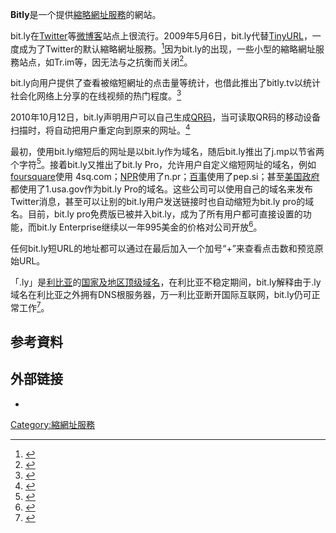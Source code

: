 {{Expand language|1=en|time=2020-06-20T03:26:36+00:00}}
{{noteTA
|G1 = IT
|1  = zh-hans:通过; zh-hant:通過; zh-tw:透過; 
}}
{{lowercase}}
{{Infobox Website
| name = Bitly
| logo = [[File:Bit.ly_Logo.svg|200px]]
| url = bit.ly
| type = [[縮略網址服務|縮略網址服務]]
| current_status = 活跃
}}
'''Bitly'''是一个提供[[縮略網址服務|縮略網址服務]]的網站。

bit.ly在[[Twitter|Twitter]]等[[微博客|微博客]]站点上很流行。2009年5月6日，bit.ly代替[[TinyURL|TinyURL]]，一度成为了Twitter的默认縮略網址服務。<ref>{{cite news |title=URL Shortening Wars: Twitter Ditches TinyURL For bit.ly |first=Robin |last=Wauters |work=[[TechCrunch|TechCrunch]] |date=May 6, 2009 |url=http://techcrunch.com/2009/05/06/url-shortening-wars-twitter-ditches-tinyurl-for-bitly/ |accessdate=July 4, 2010 |archive-date=2010-10-24 |archive-url=https://web.archive.org/web/20101024002103/http://techcrunch.com/2009/05/06/url-shortening-wars-twitter-ditches-tinyurl-for-bitly/ |dead-url=no }}</ref>因为bit.ly的出现，一些小型的縮略網址服務站点，如Tr.im等，因无法与之抗衡而关闭<ref>{{cite news |title=URL shortener Trim gets cut off |first=Caroline |last=McCarthy |work=[[ZDNet|ZDNet]] |date=August 10, 2009 |url=http://www.zdnet.com/news/url-shortener-trim-gets-cut-off/330108 |accessdate=July 4, 2010 |archive-date=2010-07-22 |archive-url=https://web.archive.org/web/20100722210325/http://www.zdnet.com/news/url-shortener-trim-gets-cut-off/330108 |dead-url=no }}</ref>。

bit.ly向用户提供了查看被缩短網址的点击量等统计，也借此推出了bitly.tv以统计社会化网络上分享的在线视频的热门程度。<ref>{{cite news |title=Watch The Buzz On Bitly.TV |first=Erick |last=Schonfeld |work=[[TechCrunch|TechCrunch]] |date=December 17, 2009 |url=http://techcrunch.com/2009/12/17/watch-the-buzz-on-bitly-tv/ |accessdate=July 4, 2010 |archive-date=2010-11-27 |archive-url=https://web.archive.org/web/20101127024211/http://techcrunch.com/2009/12/17/watch-the-buzz-on-bitly-tv/ |dead-url=no }}</ref>

2010年10月12日，bit.ly声明用户可以自己生成[[QR码|QR码]]，当可读取QR码的移动设备扫描时，将自动把用户重定向到原来的网址。<ref>{{cite web |title=URL Shortener Bit.ly Now Generates QR Codes, Too |first=Lauren |last=Indvick |work=[[Mashable|Mashable]] |date=December 17, 2009 |url=http://mashable.com/2010/10/13/bit-ly-qr-codes/?utm_source=feedburner&utm_medium=feed&utm_campaign=Feed%3A+Mashable+%28Mashable%29 |accessdate=October 13, 2010 |archive-date=2010-10-18 |archive-url=https://web.archive.org/web/20101018054531/http://mashable.com/2010/10/13/bit-ly-qr-codes/?utm_source=feedburner&utm_medium=feed&utm_campaign=Feed%3A+Mashable+%28Mashable%29 |dead-url=no }}</ref>

最初，使用bit.ly缩短后的网址是以bit.ly作为域名，随后bit.ly推出了j.mp以节省两个字符<ref>{{cite web |url=http://mashable.com/2009/09/04/jmp/ |title=Bit.ly Launches J.mp to Save You Two Characters |work=[[Mashable|Mashable]] |date=2009-09-04 |accessdate=2011-07-07 |archive-date=2011-08-15 |archive-url=https://web.archive.org/web/20110815121634/http://mashable.com/2009/09/04/jmp/ |dead-url=no }}</ref>。接着bit.ly又推出了bit.ly Pro，允许用户自定义缩短网址的域名，例如[[foursquare|foursquare]]使用 4sq.com；[[NPR|NPR]]使用了n.pr；[[百事|百事]]使用了pep.si；甚至[[美国政府|美国政府]]都使用了1.usa.gov作为bit.ly Pro的域名。这些公司可以使用自己的域名来发布Twitter消息，甚至可以让别的bit.ly用户发送链接时也自动缩短为bit.ly pro的域名。目前，bit.ly pro免费版已被并入bit.ly，成为了所有用户都可直接设置的功能，而bit.ly Enterprise继续以一年995美金的价格对公司开放<ref>{{cite web |url=http://thenextweb.com/twitter/2011/06/15/bitly-pro-goes-free-custom-short-domains-and-analytics-available-for-all/ |title=Bit.ly Pro goes free, custom short domains and analytics for all |work=[[TheNextWeb|TheNextWeb]] |date=2011-06-15 |accessdate=2011-07-07 |archive-date=2011-07-19 |archive-url=https://web.archive.org/web/20110719202753/http://thenextweb.com/twitter/2011/06/15/bitly-pro-goes-free-custom-short-domains-and-analytics-available-for-all/ |dead-url=no }}</ref>。

任何bit.ly短URL的地址都可以通过在最后加入一个加号“+”来查看点击数和预览原始URL。

「.ly」是[[利比亚|利比亚]]的[[国家及地区顶级域名|国家及地区顶级域名]]，在利比亚不稳定期间，bit.ly解释由于.ly域名在利比亚之外拥有DNS根服务器，万一利比亚断开国际互联网，bit.ly仍可正常工作<ref>{{cite web |url=http://money.cnn.com/2011/02/21/technology/bitly_libya_service/index.htm |title=Why Libya can't shut down bit.ly |work=CNNMoney |date=2011-02-11 |accessdate=2011-07-07 |archive-date=2011-07-14 |archive-url=https://web.archive.org/web/20110714174837/http://money.cnn.com/2011/02/21/technology/bitly_libya_service/index.htm |dead-url=no }}</ref>。

== 参考資料 ==
{{Reflist}}

== 外部链接 ==
* {{crunchbase|bit-ly|bit.ly}}

[[Category:縮網址服務|Category:縮網址服務]]